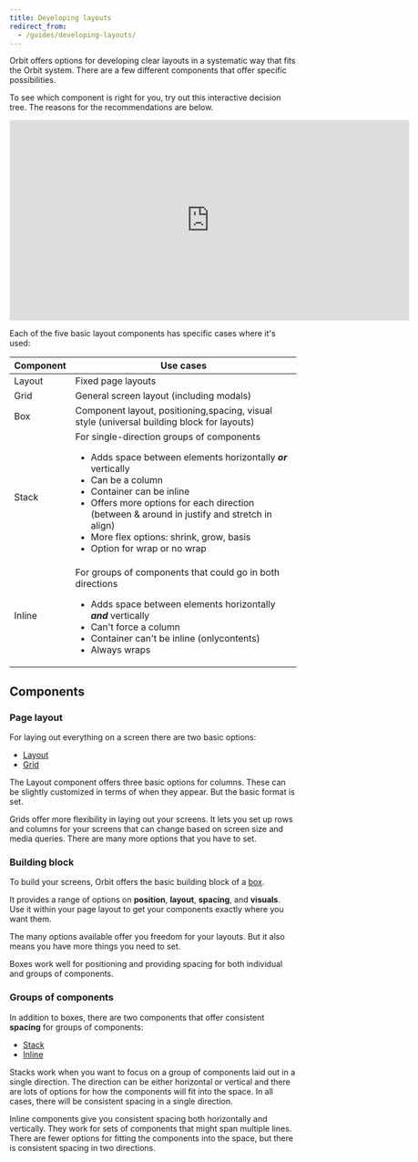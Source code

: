 ```yaml
---
title: Developing layouts
redirect_from:
  - /guides/developing-layouts/
---
```


Orbit offers options for developing clear layouts in a systematic way that fits the Orbit system.
There are a few different components that offer specific possibilities.

To see which component is right for you, try out this interactive decision tree.
The reasons for the recommendations are below.

<iframe
  style="border: 1px solid rgba(0, 0, 0, 0.1);width:700px; height:350px;"
  src="https://www.figma.com/embed?embed_host=share&amp;url=https%3A%2F%2Fwww.figma.com%2Fproto%2FA90hZFLfuo4C69QvApNuRw%2FLayout-component-guide%3Fnode-id%3D1%253A179%26scaling%3Dmin-zoom"
  allowfullscreen=""
></iframe>

Each of the five basic layout components has specific cases where it's used:

| Component | Use cases                                                                                                                                                                                                                                                                                                                                                            |
| --------- | -------------------------------------------------------------------------------------------------------------------------------------------------------------------------------------------------------------------------------------------------------------------------------------------------------------------------------------------------------------------- |
| Layout    | Fixed page layouts                                                                                                                                                                                                                                                                                                                                                   |
| Grid      | General screen layout (including modals)                                                                                                                                                                                                                                                                                                                             |
| Box       | Component layout, positioning,spacing, visual style (universal building block for layouts)                                                                                                                                                                                                                                                                           |
| Stack     | For single-direction groups of components <ul><li>Adds space between elements horizontally **_or_** vertically</li><li>Can be a column</li><li>Container can be inline</li><li>Offers more options for each direction (between & around in justify and stretch in align)</li><li>More flex options: shrink, grow, basis</li><li>Option for wrap or no wrap</li></ul> |
| Inline    | For groups of components that could go in both directions<ul><li>Adds space between elements horizontally **_and_** vertically</li><li>Can't force a column</li><li>Container can't be inline (onlycontents)</li><li>Always wraps</li></ul>                                                                                                                          |

## Components

### Page layout

For laying out everything on a screen there are two basic options:

- [Layout](/components/layout/layout/)
- [Grid](/components/layout/grid/)

The Layout component offers three basic options for columns.
These can be slightly customized in terms of when they appear.
But the basic format is set.

Grids offer more flexibility in laying out your screens.
It lets you set up rows and columns for your screens
that can change based on screen size and media queries.
There are many more options that you have to set.

### Building block

To build your screens, Orbit offers the basic building block of a [box](/components/layout/box/).

It provides a range of options on **position**, **layout**, **spacing**, and **visuals**.
Use it within your page layout to get your components exactly where you want them.

The many options available offer you freedom for your layouts.
But it also means you have more things you need to set.

Boxes work well for positioning and providing spacing
for both individual and groups of components.

### Groups of components

In addition to boxes,
there are two components that offer consistent **spacing** for groups of components:

- [Stack](/components/layout/stack/)
- [Inline](/components/layout/inline/)

Stacks work when you want to focus on a group of components laid out in a single direction.
The direction can be either horizontal or vertical
and there are lots of options for how the components will fit into the space.
In all cases, there will be consistent spacing in a single direction.

Inline components give you consistent spacing both horizontally and vertically.
They work for sets of components that might span multiple lines.
There are fewer options for fitting the components into the space,
but there is consistent spacing in two directions.

